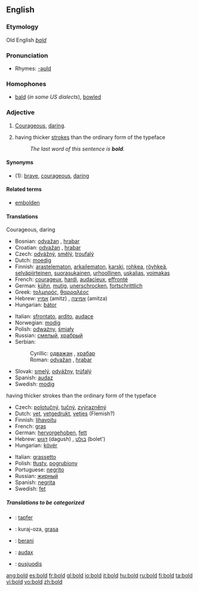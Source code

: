 ==English==

===Etymology===
Old English ''[[bald]]''

===Pronunciation===
*Rhymes: [[Rhymes:English:-əʊld|-əʊld]]

===Homophones===
*[[bald]] (''in some US dialects''), [[bowl]]ed

===Adjective===
{{en-adj|er}}

#[[courageous|Courageous]], [[daring]].
# {{cattag|of a typeface}} having thicker [[stroke]]s than the ordinary form of the typeface
#: ''The last word of this sentence is '''bold'''.''

====Synonyms====
*(1): [[brave]], [[courageous]], [[daring]]

====Related terms====
*[[embolden]]

====Translations====
;Courageous, daring
{{top}}
*Bosnian: [[odvažan]] {{m}}, [[hrabar]] {{m}}
*Croatian: [[odvažan]] {{m}}, [[hrabar]] {{m}}
*Czech: [[odvážný]], [[smělý]], [[troufalý]]
*Dutch: [[moedig]]
*Finnish: [[arastelematon]], [[arkailematon]], [[karski]], [[rohkea]], [[röyhkeä]], [[selväpiirteinen]], [[suorasukainen]], [[urhoollinen]], [[uskalias]], [[voimakas]]
*French: [[courageux]], [[hardi]], [[audacieux]], [[effronté]]
*German: [[kühn]], [[mutig]], [[unerschrocken]], [[fortschrittlich]]
*Greek: [[τολμηρός]], [[θαρραλέος]]
*Hebrew: [[אמיץ]] (amitz) {{m}}, [[אמיצה]] (amitza) {{f}}
*Hungarian: [[bátor]]
{{mid}}
*Italian: [[sfrontato]], [[ardito]], [[audace]]
*Norwegian: [[modig]]
*Polish: [[odważny]], [[śmiały]]
*Russian: [[смелый]], [[храбрый]]
*Serbian:
*:Cyrillic: [[одважан]] {{m}}, [[храбар]] {{m}}
*:Roman: [[odvažan]] {{m}}, [[hrabar]] {{m}}
*Slovak: [[smelý]], [[odvážny]], [[trúfalý]]
*Spanish: [[audaz]]
*Swedish: [[modig]]
{{bottom}}

;having thicker strokes than the ordinary form of the typeface
{{top}}
*Czech: [[:cs:polotučný|polotučný]], [[:cs:tučný|tučný]], [[:cs:zvýrazněný|zvýrazněný]]
*Dutch: [[vet]], [[vetgedrukt]], [[vetjes]] (Flemish?)
*Finnish: [[lihavoitu]]
*French: [[gras]]
*German: [[hervorgehoben]], [[fett]]
*Hebrew: [[דגוש]] (dagush) {{m}}, [[בולט]] (bolet') {{m}}
*Hungarian: [[kövér]]
{{mid}}
*Italian: [[grassetto]]
*Polish: [[tłusty]], [[pogrubiony]]
*Portuguese: [[negrito]]
*Russian: [[жирный]]
*Spanish: [[negrita]]
*Swedish: [[fet]]
{{bottom}}

=====Translations to be categorized=====
{{checktrans}}
{{top}}
*{{ttbc|German}}: [[tapfer]]
*{{ttbc|Ido}}: kuraj-oza, [[grasa]]
*{{ttbc|Indonesian}}: [[:id:berani|berani]]
{{mid}}
*{{ttbc|Latin}}: [[audax]]
*{{ttbc|Lithuanian}}: [[pusjuodis]]
{{bottom}}

[[ang:bold]]
[[es:bold]]
[[fr:bold]]
[[gl:bold]]
[[io:bold]]
[[it:bold]]
[[hu:bold]]
[[ru:bold]]
[[fi:bold]]
[[ta:bold]]
[[vi:bold]]
[[vo:bold]]
[[zh:bold]]